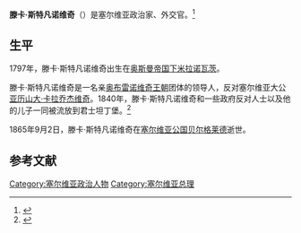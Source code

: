 {{Infobox officeholder
| 图像        = Stefan Stefanović Tenka.jpg
| 图像说明    = 滕卡·斯特凡诺维奇
| 职务1       = 司法部长
| 就任日期1   = 1848年
| 卸任日期1   = 1848年
| 前任1       = 亚历克萨·扬科维奇
| 继任1       = 拉扎尔·阿塞尼耶维奇
| 职务2       = 司法部长
| 就任日期2   = 1839年
| 卸任日期2   = 1840年
| 前任2       = 拉扎尔·阿塞尼耶维奇
| 继任2       = 拉扎尔·迪奥杜高域
| 职务3       = [[塞尔维亚总理|塞尔维亚总理]]
| 就任日期3   = 1836年
| 卸任日期3   = 1839年
| 前任3       = 科卡·马尔科维奇
| 继任3       = 阿维勒姆·彼得罗尼赫维奇
| 职务4       = 
| 就任日期4   = 
| 卸任日期4   = 
| 前任4       = 
| 继任4       = 
| 姓名        = 滕卡·斯特凡诺维奇
| 原名        = 
| 出生日期    = 1797年
| 出生地点    = [[奥斯曼帝国|奥斯曼帝国]][[下米拉诺瓦茨|下米拉诺瓦茨]]
| 逝世日期    = {{death year and age|1865|1797}}
| 逝世地点    = [[塞尔维亚公国|塞尔维亚公国]][[贝尔格莱德|贝尔格莱德]]
| 政党        = 
| 父母        = 
| 配偶        = <!--{{marriage|姓名|}} -->
| 子女        = 
| 亲属        = 
| 信仰        = 
| 母校        = 
| 网站        = 
| 签名        = 
| 脚注        = 
}}
'''滕卡·斯特凡诺维奇'''（{{bd|1797年||1865年|9月2日|catIdx=Tenka Stefanović}}）是塞尔维亚政治家、外交官。<ref>{{Cite web|url=http://noizz.rs/noizz-news/ko-je-stvarno-bio-najmladi-premijer-u-istoriji-srbije/585v236|title=Ko je stvarno bio najmlađi premijer u istoriji Srbije?|date=2017-07-28|website=Noizz.rs|language=sr|access-date=2021-02-01|archive-date=2019-09-21|archive-url=https://web.archive.org/web/20190921000306/https://noizz.rs/noizz-news/ko-je-stvarno-bio-najmladi-premijer-u-istoriji-srbije/585v236|dead-url=no}}</ref>

==生平==
1797年，滕卡·斯特凡诺维奇出生在[[奥斯曼帝国|奥斯曼帝国]][[下米拉诺瓦茨|下米拉诺瓦茨]]。

滕卡·斯特凡诺维奇是一名亲[[歐布雷諾維奇王朝|奥布雷诺维奇王朝]]团体的领导人，反对塞尔维亚大公[[亞歷山大·卡拉喬傑維奇|亚历山大·卡拉乔杰维奇]]。1840年，滕卡·斯特凡诺维奇和一些政府反对人士以及他的儿子一同被流放到君士坦丁堡。<ref>{{Cite book|url=https://books.google.com/books?id=Y5yxDwAAQBAJ&q=Lazar+teodorovic&pg=PA109|title = The Foreign Policy of Serbia (1844-1867): IIija Garašanin's Načertanije: La politique étrangère de la Serbie (1844-1867): Načertanije d'Ilija Garašanin|isbn = 9788671790895|last1 = Bataković|first1 = Dušan T.|year = 2014}}</ref>

1865年9月2日，滕卡·斯特凡诺维奇在[[塞尔维亚公国|塞尔维亚公国]][[贝尔格莱德|贝尔格莱德]]逝世。

==参考文献==
{{reflist}}

{{s-start}}
{{s-gov}}
{{succession box|title=[[塞尔维亚总理|塞尔维亚总理]]|before=[[科卡·马尔科维奇|科卡·马尔科维奇]]|after=[[阿维勒姆·彼得罗尼赫维奇|阿维勒姆·彼得罗尼赫维奇]]|years=1836年–1839年}}
{{succession box|title=司法部长|before=拉扎尔·阿塞尼耶维奇|after=拉扎尔·迪奥杜高域|years=1839年–1840年}}
{{succession box|title=司法部长|before=亚历克萨·扬科维奇|after=拉扎尔·阿塞尼耶维奇|years=1848年–1848年}}
{{s-end}}

{{DEFAULTSORT:Tenka, Stefanović}}
[[Category:塞尔维亚政治人物|Category:塞尔维亚政治人物]]
[[Category:塞尔维亚总理|Category:塞尔维亚总理]]